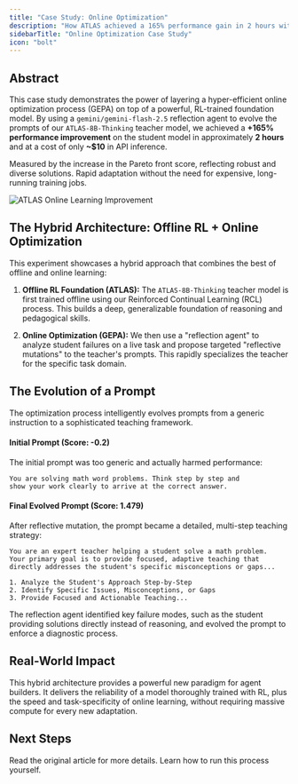 ```yaml
---
title: "Case Study: Online Optimization"
description: "How ATLAS achieved a 165% performance gain in 2 hours with hyper-efficient online optimization."
sidebarTitle: "Online Optimization Case Study"
icon: "bolt"
---
```


## Abstract

This case study demonstrates the power of layering a hyper-efficient online optimization process (GEPA) on top of a powerful, RL-trained foundation model. By using a `gemini/gemini-flash-2.5` reflection agent to evolve the prompts of our `ATLAS-8B-Thinking` teacher model, we achieved a **+165% performance improvement** on the student model in approximately **2 hours** and at a cost of only **~$10** in API inference.

<CardGroup cols="2">
    <Card title="+165% Performance" icon="chart-line">
        Measured by the increase in the Pareto front score, reflecting robust and diverse solutions.
    </Card>
    <Card title="~2 Hours to Optimize" icon="clock">
        Rapid adaptation without the need for expensive, long-running training jobs.
    </Card>
</CardGroup>

![ATLAS Online Learning Improvement](/images/atlas-online-learning.png "Pareto front score across GEPA iterations for ATLAS-8B-Thinking teaching Qwen3-4B")

## The Hybrid Architecture: Offline RL + Online Optimization

This experiment showcases a hybrid approach that combines the best of offline and online learning:

1.  **Offline RL Foundation (ATLAS):** The `ATLAS-8B-Thinking` teacher model is first trained offline using our Reinforced Continual Learning (RCL) process. This builds a deep, generalizable foundation of reasoning and pedagogical skills.

2.  **Online Optimization (GEPA):** We then use a "reflection agent" to analyze student failures on a live task and propose targeted "reflective mutations" to the teacher's prompts. This rapidly specializes the teacher for the specific task domain.

## The Evolution of a Prompt

The optimization process intelligently evolves prompts from a generic instruction to a sophisticated teaching framework.

#### Initial Prompt (Score: -0.2)

The initial prompt was too generic and actually harmed performance:
```text
You are solving math word problems. Think step by step and
show your work clearly to arrive at the correct answer.
```

#### Final Evolved Prompt (Score: 1.479)

After reflective mutation, the prompt became a detailed, multi-step teaching strategy:
```text
You are an expert teacher helping a student solve a math problem.
Your primary goal is to provide focused, adaptive teaching that
directly addresses the student's specific misconceptions or gaps...

1. Analyze the Student's Approach Step-by-Step
2. Identify Specific Issues, Misconceptions, or Gaps
3. Provide Focused and Actionable Teaching...
```

The reflection agent identified key failure modes, such as the student providing solutions directly instead of reasoning, and evolved the prompt to enforce a diagnostic process.

## Real-World Impact

This hybrid architecture provides a powerful new paradigm for agent builders. It delivers the reliability of a model thoroughly trained with RL, plus the speed and task-specificity of online learning, without requiring massive compute for every new adaptation.

## Next Steps

<CardGroup cols="2">
    <Card title="Full Technical Breakdown" icon="file-text" href="/reference/supercharging-rl-with-online-optimization">
        Read the original article for more details.
    </Card>
    <Card title="Online Optimization Guide" icon="graduation-cap" href="/training/online/optimize-with-atlas">
        Learn how to run this process yourself.
    </Card>
</CardGroup>
